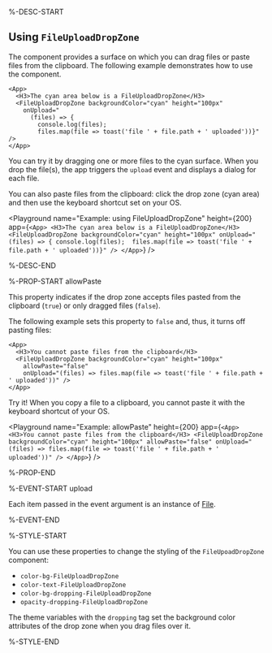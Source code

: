 %-DESC-START

## Using `FileUploadDropZone`

The component provides a surface on which you can drag files or paste files from the clipboard. The following example demonstrates how to use the component.

```ueml copy {}
<App>
  <H3>The cyan area below is a FileUploadDropZone</H3>
  <FileUploadDropZone backgroundColor="cyan" height="100px"
    onUpload="
      (files) => {
        console.log(files); 
        files.map(file => toast('file ' + file.path + ' uploaded'))}" />
</App>
```

You can try it by dragging one or more files to the cyan surface. When you drop the file(s), the app triggers the `upload` event and displays a dialog for each file.

You can also paste files from the clipboard: click the drop zone (cyan area) and then use the keyboard shortcut set on your OS.

<Playground
  name="Example: using FileUploadDropZone"
  height={200}
  app={`
    <App>
      <H3>The cyan area below is a FileUploadDropZone</H3>
      <FileUploadDropZone backgroundColor="cyan" height="100px"
        onUpload="
          (files) => {
            console.log(files); 
            files.map(file => toast('file ' + file.path + ' uploaded'))}" />
    </App>
  `}
/>

%-DESC-END

%-PROP-START allowPaste

This property indicates if the drop zone accepts files pasted from the clipboard (`true`) or only dragged files (`false`).

The following example sets this property to `false` and, thus, it turns off pasting files:

```ueml copy
<App>
  <H3>You cannot paste files from the clipboard</H3>
  <FileUploadDropZone backgroundColor="cyan" height="100px"
    allowPaste="false"
    onUpload="(files) => files.map(file => toast('file ' + file.path + ' uploaded'))" />
</App>
```

Try it! When you copy a file to a clipboard, you cannot paste it with the keyboard shortcut of your OS.

<Playground
  name="Example: allowPaste"
  height={200}
  app={`
    <App>
      <H3>You cannot paste files from the clipboard</H3>
      <FileUploadDropZone backgroundColor="cyan" height="100px"
        allowPaste="false"
        onUpload="(files) => files.map(file => toast('file ' + file.path + ' uploaded'))" />
    </App>
  `}
/>

%-PROP-END

%-EVENT-START upload

Each item passed in the event argument is an instance of [File](https://developer.mozilla.org/en-US/docs/Web/API/File).

%-EVENT-END

%-STYLE-START

You can use these properties to change the styling of the `FileUpoadDropZone` component:

- `color-bg-FileUploadDropZone`
- `color-text-FileUploadDropZone`
- `color-bg-dropping-FileUploadDropZone`
- `opacity-dropping-FileUploadDropZone`

The theme variables with the `dropping` tag set the background color attributes of the drop zone when you drag files over it.

%-STYLE-END

